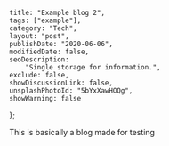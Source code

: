 
    title: "Example blog 2",
    tags: ["example"],
    category: "Tech",
    layout: "post",
    publishDate: "2020-06-06",
    modifiedDate: false,
    seoDescription:
        "Single storage for information.",
    exclude: false,
    showDiscussionLink: false,
    unsplashPhotoId: "5bYxXawHOQg",
    showWarning: false
};

<BlogMeta data={props} />

This is basically a blog made for testing
